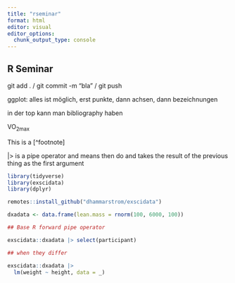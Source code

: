 ```yaml
---
title: "rseminar"
format: html
editor: visual
editor_options: 
  chunk_output_type: console
---
```


## R Seminar

git add . / git commit -m "bla" / git push

ggplot: alles ist möglich, erst punkte, dann achsen, dann bezeichnungen

in der top kann man bibliography haben

VO~2max~

This is a \[\^footnote\]

\|\> is a pipe operator and means then do and takes the result of the previous thing as the first argument

```r
library(tidyverse)
library(exscidata)
library(dplyr)

remotes::install_github("dhammarstrom/exscidata") 
```

```r
dxadata <- data.frame(lean.mass = rnorm(100, 6000, 100))

## Base R forward pipe operator

exscidata::dxadata |> select(participant)

## when they differ

exscidata::dxadata |>
  lm(weight ~ height, data = _)

```
